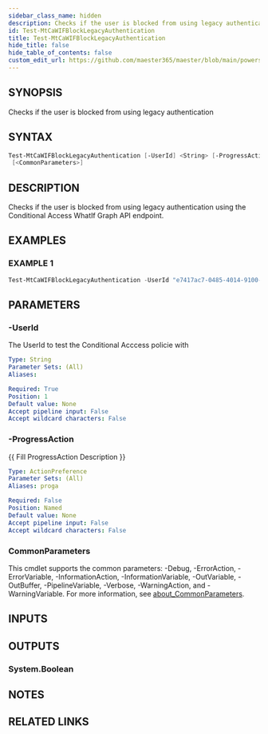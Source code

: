 ```yaml
---
sidebar_class_name: hidden
description: Checks if the user is blocked from using legacy authentication
id: Test-MtCaWIFBlockLegacyAuthentication
title: Test-MtCaWIFBlockLegacyAuthentication
hide_title: false
hide_table_of_contents: false
custom_edit_url: https://github.com/maester365/maester/blob/main/powershell/public/Test-MtCaWIFBlockLegacyAuthentication.ps1
---
```


## SYNOPSIS

Checks if the user is blocked from using legacy authentication

## SYNTAX

```powershell
Test-MtCaWIFBlockLegacyAuthentication [-UserId] <String> [-ProgressAction <ActionPreference>]
 [<CommonParameters>]
```

## DESCRIPTION

Checks if the user is blocked from using legacy authentication using the Conditional Access WhatIf Graph API endpoint.

## EXAMPLES

### EXAMPLE 1

```powershell
Test-MtCaWIFBlockLegacyAuthentication -UserId "e7417ac7-0485-4014-9100-33163bd6211f"
```

## PARAMETERS

### -UserId

The UserId to test the Conditional Acccess policie with

```yaml
Type: String
Parameter Sets: (All)
Aliases:

Required: True
Position: 1
Default value: None
Accept pipeline input: False
Accept wildcard characters: False
```

### -ProgressAction

\{\{ Fill ProgressAction Description \}\}

```yaml
Type: ActionPreference
Parameter Sets: (All)
Aliases: proga

Required: False
Position: Named
Default value: None
Accept pipeline input: False
Accept wildcard characters: False
```

### CommonParameters

This cmdlet supports the common parameters: -Debug, -ErrorAction, -ErrorVariable, -InformationAction, -InformationVariable, -OutVariable, -OutBuffer, -PipelineVariable, -Verbose, -WarningAction, and -WarningVariable. For more information, see [about_CommonParameters](http://go.microsoft.com/fwlink/?LinkID=113216).

## INPUTS

## OUTPUTS

### System.Boolean

## NOTES

## RELATED LINKS
